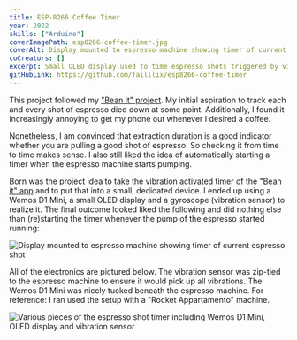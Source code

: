```yaml
---
title: ESP-8266 Coffee Timer
year: 2022
skills: ["Arduino"]
coverImagePath: esp8266-coffee-timer.jpg
coverAlt: Display mounted to espresso machine showing timer of current espresso shot
coCreators: []
excerpt: Small OLED display used to time espresso shots triggered by vibration.
gitHubLink: https://github.com/failllix/esp8266-coffee-timer
---
```


This project followed my ["Bean it" project](/projects/bean-it).
My initial aspiration to track each and every shot of espresso died down at some point.
Additionally, I found it increasingly annoying to get my phone out whenever I desired a coffee.

Nonetheless, I am convinced that extraction duration is a good indicator whether you are pulling a good shot of espresso.
So checking it from time to time makes sense.
I also still liked the idea of automatically starting a timer when the espresso machine starts pumping.

Born was the project idea to take the vibration activated timer of the ["Bean it" app](/projects/bean-it) and to put that into a small, dedicated device.
I ended up using a Wemos D1 Mini, a small OLED display and a gyroscope (vibration sensor) to realize it.
The final outcome looked liked the following and did nothing else than (re)starting the timer whenever the pump of the espresso started running:

![Display mounted to espresso machine showing timer of current espresso shot](../../../images/projects/esp8266-coffee-timer.jpg)

All of the electronics are pictured below.
The vibration sensor was zip-tied to the espresso machine to ensure it would pick up all vibrations.
The Wemos D1 Mini was nicely tucked beneath the espresso machine.
For reference: I ran used the setup with a "Rocket Appartamento" machine.

![Various pieces of the espresso shot timer including Wemos D1 Mini, OLED display and vibration sensor](../../../images/projects/esp8266-coffee-timer-wiring.jpg)
